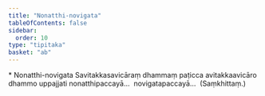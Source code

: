 ```yaml
---
title: "Nonatthi-novigata"
tableOfContents: false
sidebar:
  order: 10
type: "tipitaka"
basket: "ab"
---
```



<DynamicBreadcrumb />

<Paragraph type="center">
* Nonatthi-novigata
</Paragraph>

<Division number="43">

<Paragraph number="191">
Savitakkasavicāraṃ dhammaṃ paṭicca avitakkaavicāro dhammo uppajjati nonatthipaccayā…  novigatapaccayā…  (Saṃkhittaṃ.)
</Paragraph>
</Division>